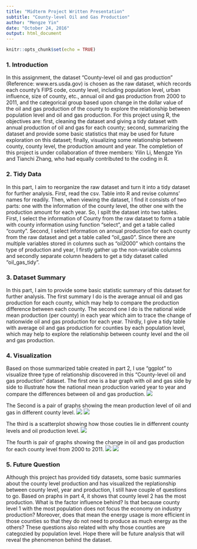 ```yaml
---
title: "Midterm Project Written Presentation"
subtitle: "County-level Oil and Gas Production"
author: "Mengze Yin"
date: "October 24, 2016"
output: html_document
---
```


```r
knitr::opts_chunk$set(echo = TRUE)
```

### 1. Introduction
In this assignment, the dataset "County-level oil and gas production" (Reference: www.ers.usda.gov) is chosen as the raw dataset, which records each county's FIPS code, county level, including population level, urban influence, size of county, etc., annual oil and gas production from 2000 to 2011, and the categorical group based upon change in the dollar value of the oil and gas production of the county to explore the relationship between population level and oil and gas production. For this project using R, the objectives are: first, cleaning the dataset and giving a tidy dataset with annual production of oil and gas for each county; second, summarizing the dataset and provide some basic statistics that may be used for future exploration on this dataset; finally, visualizing some relationship between county, county level, the production amount and year. The completion of this project is under collaboration of three members: Yilin Li, Mengze Yin and Tianchi Zhang, who had equally contributed to the coding in R.

### 2. Tidy Data
In this part, I aim to reorganize the raw dataset and turn it into a tidy dataset for further analysis. First, read the csv. Table into R and revise columns' names for readily. Then, when viewing the dataset, I find it consists of two parts: one with the information of the county level, the other one with the production amount for each year. So, I spilt the dataset into two tables. First, I select the information of County from the raw dataset to form a table with county information using function "select", and get a table called "county". Second, I select information on annual production for each county from the raw dataset and get a table called "oil_gas0". Since there are multiple variables stored in columns such as "oil2000" which contains the type of production and year, I firstly gather up the non-variable columns and secondly separate column headers to get a tidy dataset called "oil_gas_tidy".

### 3. Dataset Summary
In this part, I aim to provide some basic statistic summary of this dataset for further analysis. The first summary I do is the average annual oil and gas production for each county, which may help to compare the production difference between each county. The second one I do is the national wide mean production (per county) in each year which aim to trace the change of nationwide oil and gas production for each year. Thirdly, I give a tidy table with average oil and gas production for counties by each population level, which may help to explore the relationship between county level and the oil and gas production.

### 4. Visualization
Based on those summarized table created in part 2, I use "ggplot" to visualize three type of relationship discovered in this "County-level oil and gas production" dataset. 
The first one is a bar graph with oil and gas side by side to illustrate how the national mean production varied year to year and compare the differences between oil and gas production.
![](E:\2016 Fall\MA415\Midterm Project Oil Gas Production\1.png)

The Second is a pair of graphs showing the mean production level of oil and gas in different county level.
![](E:\2016 Fall\MA415\Midterm Project Oil Gas Production\2_1.png)
![](E:\2016 Fall\MA415\Midterm Project Oil Gas Production\2_2.png)

The third is a scatterplot showing how those couties lie in diffenrent county levels and oil production level.
![](E:\2016 Fall\MA415\Midterm Project Oil Gas Production\3.png)

The fourth is pair of graphs showing the change in oil and gas production for each county level from 2000 to 2011.
![](E:\2016 Fall\MA415\Midterm Project Oil Gas Production\4_1.png)
![](E:\2016 Fall\MA415\Midterm Project Oil Gas Production\4_2.png)

### 5. Future Question
Although this project has provided tidy datasets, some basic summaries about the county level production and has visualized the replationship between county level, year and production, I still have couple of questions to go.
Based on praphs in part 4, it shows that county level 2 has the most production. What is the factor influence behind? Is that because county level 1 with the most population does not focus the economy on industry production? Moreover, does that mean the energy usage is more efficient in those counties so that they do not need to produce as much energy as the others?
These questions also related with why those counties are categozied by population level. Hope there will be future analysis that will reveal the phenomenon behind the dataset.